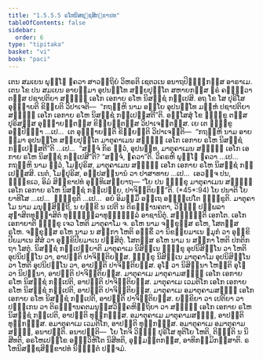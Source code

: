 ```yaml
---
title: "1.5.5.5 ຣໂຫນິສຊ຺ຊສິກ຺ຂາປທ"
tableOfContents: false
sidebar:
  order: 6
type: "tipitaka"
basket: "vi"
book: "paci"
---
```



<DynamicBreadcrumb />

<Division number="289" book="paci">

<Paragraph number="919" book="paci">
ເຕນ ສມເຍນ ພຸທ຺ໂຘ ຠຄວາ ສາວຕ຺ຖິຍໍ ວິຫຣຕິ ເຊຕວເນ ອນາຖປິຓ຺ຑິກສ຺ສ ອາຣາເມ. ເຕນ ໂຂ ປນ ສມເຍນ ອາຍສ຺ມາ ອຸປນນ຺ໂທ ສກ຺ຍປຸຕ຺ໂຕ ສຫາຍກສ຺ສ ຆຣໍ ຄນ຺ຕ຺ວາ ຕສ຺ສ ປຊາປຕິຍາ ສທ຺ຘິໍ ເອໂກ ເອກາຍ ຣໂຫ ນິສຊ຺ຊໍ ກປ຺ເປສິ. ອຖ ໂຂ ໂສ ປຸຣິໂສ ອຸຊ຺ຌາຍຕິ ຂິຍ຺ຍຕິ ວິປາເຈຕິ—  “ກຖຎ຺ຫິ ນາມ ອຍ຺ໂຍ ອຸປນນ຺ໂທ ມຍ຺ຫໍ ປຊາປຕິຍາ ສທ຺ຘິໍ ເອໂກ ເອກາຍ ຣໂຫ ນິສຊ຺ຊໍ ກປ຺ເປສ຺ສຕີ”ຕິ.
</Paragraph>

<Paragraph number="920" book="paci">
ອສ຺ໂສສຸໍ ໂຂ ຠິກ຺ຂູ ຕສ຺ສ ປຸຣິສສ຺ສ ອຸຊ຺ຌາຍນ຺ຕສ຺ສ ຂິຍ຺ຍນ຺ຕສ຺ສ ວິປາເຈນ຺ຕສ຺ສ. ເຍ ເຕ ຠິກ຺ຂູ ອປ຺ປິຈ຺ຉາ …ເປ…  ເຕ ອຸຊ຺ຌາຍນ຺ຕິ ຂິຍ຺ຍນ຺ຕິ ວິປາເຈນ຺ຕິ—  “ກຖຎ຺ຫິ ນາມ ອາຍສ຺ມາ ອຸປນນ຺ໂທ ສກ຺ຍປຸຕ຺ໂຕ ມາຕຸຄາເມນ ສທ຺ຘິໍ ເອໂກ ເອກາຍ ຣໂຫ ນິສຊ຺ຊໍ ກປ຺ເປສ຺ສຕີ”ຕິ …ເປ…  “ສຈ຺ຈໍ ກິຣ ຕ຺ວໍ, ອຸປນນ຺ທ, ມາຕຸຄາເມນ ສທ຺ຘິໍ ເອໂກ ເອກາຍ ຣໂຫ ນິສຊ຺ຊໍ ກປ຺ເປສີ”ຕິ? “ສຈ຺ຈໍ, ຠຄວາ”ຕິ. ວິຄຣຫິ ພຸທ຺ໂຘ ຠຄວາ …ເປ…  ກຖຎ຺ຫິ ນາມ ຕ຺ວໍ, ໂມຆປຸຣິສ, ມາຕຸຄາເມນ ສທ຺ຘິໍ ເອໂກ ເອກາຍ ຣໂຫ ນິສຊ຺ຊໍ ກປ຺ເປສ຺ສສິ. ເນຕໍ, ໂມຆປຸຣິສ, ອປ຺ປສນ຺ນານໍ ວາ ປາສາທາຍ …ເປ…  ເອວຎ຺ຈ ປນ, ຠິກ຺ຂເວ, ອິມໍ ສິກ຺ຂາປທໍ ອຸທ຺ທິເສຍ຺ຍາຖ—
</Paragraph>

</Division>
<Division number="290" book="paci">

<Paragraph number="921" book="paci">
<Emphasis>“ໂຍ ປນ ຠິກ຺ຂຸ ມາຕຸຄາເມນ ສທ຺ຘິໍ ເອໂກ ເອກາຍ ຣໂຫ ນິສຊ຺ຊໍ ກປ຺ເປຍ຺ຍ, ປາຈິຕ຺ຕິຍນ຺”</Emphasis>ຕິ. (*45*:<Emphasis>94</Emphasis>)
</Paragraph>

</Division>
<Division number="291" book="paci">

<Paragraph number="922" book="paci">
<Emphasis>ໂຍ ປນາ</Emphasis>ຕິ ໂຍ ຍາທິໂສ …ເປ…  <Emphasis>ຠິກ຺ຂູ</Emphasis>ຕິ …ເປ…  ອຍໍ ອິມສ຺ມິໍ ອຕ຺ເຖ ອຘິປ຺ເປໂຕ ຠິກ຺ຂູຕິ.
</Paragraph>

<Paragraph number="923" book="paci">
<Emphasis>ມາຕຸຄາໂມ</Emphasis> ນາມ ມນຸສ຺ສິຕ຺ຖີ, ນ ຍກ຺ຂີ ນ ເປຕີ ນ ຕິຣຈ຺ຉານຄຕາ, ວິຎ຺ຎູ ປຏິພລາ ສຸຠາສິຕທຸພ຺ຠາສິຕໍ ທຸຏ຺ຐຸລ຺ລາທຸຏ຺ຐຸລ຺ລໍ ອາຊານິຕຸໍ.
</Paragraph>

<Paragraph number="924" book="paci">
<Emphasis>ສທ຺ຘິນ຺</Emphasis>ຕິ ເອກໂຕ.
</Paragraph>

<Paragraph number="925" book="paci">
<Emphasis>ເອໂກ ເອກາຍາ</Emphasis>ຕິ ຠິກ຺ຂຸ ເຈວ ໂຫຕິ ມາຕຸຄາໂມ ຈ.
</Paragraph>

<Paragraph number="926" book="paci">
<Emphasis>ຣໂຫ</Emphasis> ນາມ ຈກ຺ຂຸສ຺ສ ຣໂຫ, ໂສຕສ຺ສ ຣໂຫ. <Emphasis>ຈກ຺ຂຸສ຺ສ ຣໂຫ</Emphasis> ນາມ ນ ສກ຺ກາ ໂຫຕິ ອກ຺ຂິໍ ວາ ນິຂຓີຍມາເນ ຠມຸກໍ ວາ ອຸກ຺ຂິປີຍມາເນ ສີສໍ ວາ ອຸກ຺ຂິປີຍມາເນ ປສ຺ສິຕຸໍ. <Emphasis>ໂສຕສ຺ສ ຣໂຫ</Emphasis> ນາມ ນ ສກ຺ກາ ໂຫຕິ ປກຕິກຖາ ໂສຕຸໍ.
</Paragraph>

<Paragraph number="927" book="paci">
<Emphasis>ນິສຊ຺ຊໍ ກປ຺ເປຍ຺ຍາ</Emphasis>ຕິ ມາຕຸຄາເມ ນິສິນ຺ເນ ຠິກ຺ຂຸ ອຸປນິສິນ຺ໂນ ວາ ໂຫຕິ ອຸປນິປນ຺ໂນ ວາ, ອາປຕ຺ຕິ ປາຈິຕ຺ຕິຍສ຺ສ. ຠິກ຺ຂຸ ນິສິນ຺ເນ ມາຕຸຄາໂມ ອຸປນິສິນ຺ໂນ ວາ ໂຫຕິ ອຸປນິປນ຺ໂນ ວາ, ອາປຕ຺ຕິ ປາຈິຕ຺ຕິຍສ຺ສ. ອຸໂຠ ວາ ນິສິນ຺ນາ ໂຫນ຺ຕິ ອຸໂຠ ວາ ນິປນ຺ນາ, ອາປຕ຺ຕິ ປາຈິຕ຺ຕິຍສ຺ສ.
</Paragraph>

</Division>
<Division number="292" book="paci">

<Paragraph number="928" book="paci">
ມາຕຸຄາເມ ມາຕຸຄາມສຎ຺ຎີ ເອໂກ ເອກາຍ ຣໂຫ ນິສຊ຺ຊໍ ກປ຺ເປຕິ, ອາປຕ຺ຕິ ປາຈິຕ຺ຕິຍສ຺ສ. ມາຕຸຄາເມ ເວມຕິໂກ ເອໂກ ເອກາຍ ຣໂຫ ນິສຊ຺ຊໍ ກປ຺ເປຕິ, ອາປຕ຺ຕິ ປາຈິຕ຺ຕິຍສ຺ສ. ມາຕຸຄາເມ ອມາຕຸຄາມສຎ຺ຎີ ເອໂກ ເອກາຍ ຣໂຫ ນິສຊ຺ຊໍ ກປ຺ເປຕິ, ອາປຕ຺ຕິ ປາຈິຕ຺ຕິຍສ຺ສ.
</Paragraph>

<Paragraph number="929" book="paci">
ຍກ຺ຂິຍາ ວາ ເປຕິຍາ ວາ ປຓ຺ຑເກນ ວາ ຕິຣຈ຺ຉານຄຕມນຸສ຺ສວິຄ຺ຄຫິຕ຺ຖິຍາ ວາ ສທ຺ຘິໍ ເອໂກ ເອກາຍ ຣໂຫ ນິສຊ຺ຊໍ ກປ຺ເປຕິ, ອາປຕ຺ຕິ ທຸກ຺ກຏສ຺ສ. ອມາຕຸຄາເມ ມາຕຸຄາມສຎ຺ຎີ, ອາປຕ຺ຕິ ທຸກ຺ກຏສ຺ສ. ອມາຕຸຄາເມ ເວມຕິໂກ, ອາປຕ຺ຕິ ທຸກ຺ກຏສ຺ສ. ອມາຕຸຄາເມ ອມາຕຸຄາມສຎ຺ຎີ, ອນາປຕ຺ຕິ.
</Paragraph>

</Division>
<Division number="293" book="paci">

<Paragraph number="930" book="paci">
ອນາປຕ຺ຕິ—  ໂຍ ໂກຈິ ວິຎ຺ຎູ ປຸຣິໂສ ທຸຕິໂຍ ໂຫຕິ, ຕິຏ຺ຐຕິ ນ ນິສີທຕິ, ອຣໂຫເປກ຺ໂຂ ອຎ຺ຎວິຫິໂຕ ນິສີທຕິ, ອຸມ຺ມຕ຺ຕກສ຺ສ, ອາທິກມ຺ມິກສ຺ສາຕິ.

</Paragraph>
</Division>

<Paragraph number="931" type="center" book="paci">
ຣໂຫນິສຊ຺ຊສິກ຺ຂາປທໍ ນິຏ຺ຐິຕໍ ປຎ຺ຈມໍ.
</Paragraph>